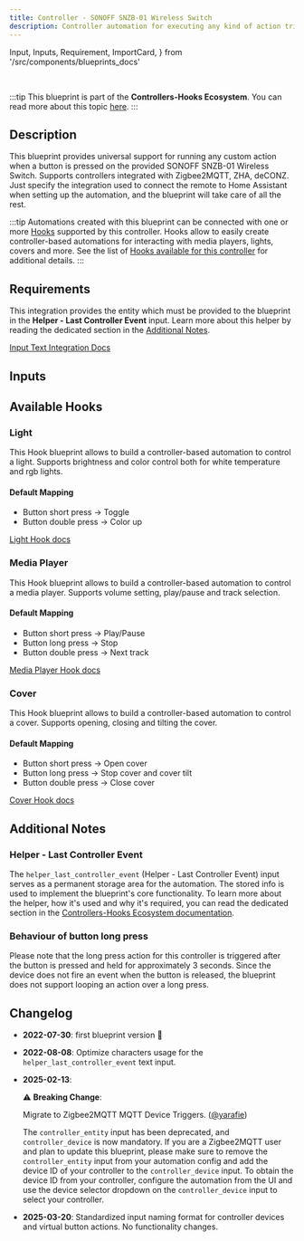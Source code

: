 ```yaml
---
title: Controller - SONOFF SNZB-01 Wireless Switch
description: Controller automation for executing any kind of action triggered by the provided SONOFF SNZB-01 Wireless Switch. Supports Zigbee2MQTT, ZHA, deCONZ.
---
```


  Input,
  Inputs,
  Requirement,
  ImportCard,
} from '/src/components/blueprints_docs'

<ImportCard id='sonoff_snzb01' category='controllers' />

<br />

:::tip
This blueprint is part of the **Controllers-Hooks Ecosystem**. You can read more about this topic [here](/docs/controllers-hooks-ecosystem).
:::

## Description

This blueprint provides universal support for running any custom action when a button is pressed on the provided SONOFF SNZB-01 Wireless Switch. Supports controllers integrated with Zigbee2MQTT, ZHA, deCONZ. Just specify the integration used to connect the remote to Home Assistant when setting up the automation, and the blueprint will take care of all the rest.

:::tip
Automations created with this blueprint can be connected with one or more [Hooks](/docs/blueprints/hooks) supported by this controller.
Hooks allow to easily create controller-based automations for interacting with media players, lights, covers and more. See the list of [Hooks available for this controller](/docs/blueprints/controllers/sonoff_snzb01#available-hooks) for additional details.
:::

## Requirements

<Requirement id='zigbee2mqtt'/>
<Requirement id='zha'/>
<Requirement id='deconz'/>
<Requirement name='Input Text Integration' required>

This integration provides the entity which must be provided to the blueprint in the **Helper - Last Controller Event** input. Learn more about this helper by reading the dedicated section in the [Additional Notes](#helper---last-controller-event).

[Input Text Integration Docs](https://www.home-assistant.io/integrations/input_text/)

</Requirement>

## Inputs

<Inputs category='controllers' id='sonoff_snzb01' />

## Available Hooks

### Light

This Hook blueprint allows to build a controller-based automation to control a light. Supports brightness and color control both for white temperature and rgb lights.

#### Default Mapping

- Button short press -> Toggle
- Button double press -> Color up

[Light Hook docs](/docs/blueprints/hooks/light)

### Media Player

This Hook blueprint allows to build a controller-based automation to control a media player. Supports volume setting, play/pause and track selection.

#### Default Mapping

- Button short press -> Play/Pause
- Button long press -> Stop
- Button double press -> Next track

[Media Player Hook docs](/docs/blueprints/hooks/media_player)

### Cover

This Hook blueprint allows to build a controller-based automation to control a cover. Supports opening, closing and tilting the cover.

#### Default Mapping

- Button short press -> Open cover
- Button long press -> Stop cover and cover tilt
- Button double press -> Close cover

[Cover Hook docs](/docs/blueprints/hooks/cover)

## Additional Notes

### Helper - Last Controller Event

The `helper_last_controller_event` (Helper - Last Controller Event) input serves as a permanent storage area for the automation. The stored info is used to implement the blueprint's core functionality. To learn more about the helper, how it's used and why it's required, you can read the dedicated section in the [Controllers-Hooks Ecosystem documentation](/docs/controllers-hooks-ecosystem#helper---last-controller-event-input).

### Behaviour of button long press

Please note that the long press action for this controller is triggered after the button is pressed and held for approximately 3 seconds. Since the device does not fire an event when the button is released, the blueprint does not support looping an action over a long press.

## Changelog

- **2022-07-30**: first blueprint version :tada:
- **2022-08-08**: Optimize characters usage for the `helper_last_controller_event` text input.
- **2025-02-13**:

  :warning: **Breaking Change**:

  Migrate to Zigbee2MQTT MQTT Device Triggers. ([@yarafie](https://github.com/yarafie))

  The `controller_entity` input has been deprecated, and `controller_device` is now mandatory.
  If you are a Zigbee2MQTT user and plan to update this blueprint, please make sure to remove the `controller_entity` input from your automation config and add the device ID of your controller to the `controller_device` input.
  To obtain the device ID from your controller, configure the automation from the UI and use the device selector dropdown on the `controller_device` input to select your controller.

- **2025-03-20**: Standardized input naming format for controller devices and virtual button actions. No functionality changes.
